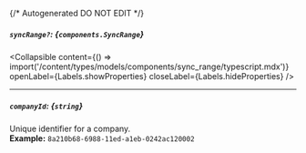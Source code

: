 {/* Autogenerated DO NOT EDIT  */}

##### `syncRange?`: *{`components.SyncRange`}*

<Collapsible content={() => import('/content/types/models/components/sync_range/typescript.mdx')} openLabel={Labels.showProperties} closeLabel={Labels.hideProperties} />


---
##### `companyId`: *{`string`}*
Unique identifier for a company.
<br/>
**Example:** `8a210b68-6988-11ed-a1eb-0242ac120002`


